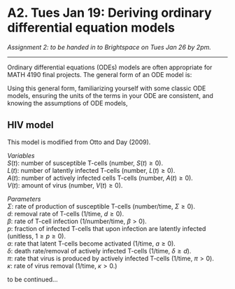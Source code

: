 # A2. Tues Jan 19: Deriving ordinary differential equation models

*Assignment 2: to be handed in to Brightspace on Tues Jan 26 by 2pm.*

---

Ordinary differential equations (ODEs) models are often appropriate for MATH 4190 final projects. The general form of an ODE model is:

\begin{equation}\label{eq:genCT}
\frac{dn(t)}{dt} = \mbox{rate of increase} - \mbox{rate of decrease}.
\end{equation}

Using this general form, familiarizing yourself with some classic ODE models, ensuring the units of the terms in your ODE are consistent, and knowing the assumptions of ODE models, 

## HIV model
This model is modified from Otto and Day (2009).

*Variables*\
$S(t)$: number of susceptible T-cells (number, $S(t)\geq 0$).\
$L(t)$: number of latently infected T-cells (number, $L(t)\geq 0$).\
$A(t)$: number of actively infected cells T-cells (number, $A(t)\geq 0$).\
$V(t)$: amount of virus (number, $V(t)\geq 0$).\


*Parameters*\
$\Sigma:$ rate of production of susceptible T-cells (number/time, $\Sigma \geq 0$).\
$d:$ removal rate of T-cells (1/time, $d \geq 0$).\
$\beta:$ rate of T-cell infection (1/number/time, $\beta >0$).\
$p:$ fraction of infected T-cells that upon infection are latently infected (unitless, $1\geq p \geq 0$).\
$a:$ rate that latent T-cells become activated (1/time, $a \geq 0$).\
$\delta:$ death rate/removal of actively infected T-cells (1/time, $\delta \geq d$).\
$\pi:$ rate that virus is produced by actively infected T-cells  (1/time, $\pi > 0$).\
$\kappa:$ rate of virus removal (1/time, $\kappa > 0$.)

to be continued...

<!-- \emph{Equations}\\ -->
<!-- % -->
<!-- \begin{eqnarray}\label{eq:HIV1} -->
<!-- \frac{dS(t)}{dt}&=& A - d S(t) - \beta V(t) R(t), \\ \nonumber -->
<!-- \frac{dL(t)}{dt}&=& p B - C - D, \\ \nonumber -->
<!-- \frac{dA(t)}{dt}&=& (1-p)B + \alpha L(t) - \delta E, \\ \nonumber -->
<!-- \frac{dV(t)}{dt}&=& \pi E(t) - \kappa V(t). -->
<!-- \end{eqnarray} -->
<!-- % -->
<!-- Note that each positive term in the above system of equations corresponds to the `rate of increase' and each negative term corresponds to the `rate of decrease' in the corresponding variables, as per equation genCT. -->

<!-- This model formulation assumes that only a small fraction of virus in the blood infects T-cells. This is evident because infection of T-cells does not appear as a loss term in the $\frac{dV}{dt}$ equation. The model also assumes that the rate of virus production is independent of the destruction of actively infected T-cells. Are there any terms in the model derivation that are surprising? Which terms are constant? Which terms are non-linear? -->

<!-- \emph{Exercise}\\ -->
<!-- Draw a diagram representing the dynamics of HIV (equation HIV1). -->



<!-- How are latently infected T-cells different from actively infected T-cells? How are some of the assumptions of this model evident your diagram. -->
